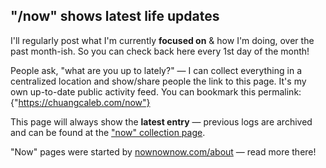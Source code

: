 
## "/now" shows latest life updates

I'll regularly post what I'm currently **focused on** & how I'm doing, over
the past month-ish. So you can check back here every 1st day of the month!

People ask, "what are you up to lately?" — I can collect everything in a
centralized location and show/share people the link to this page. It's my
own up-to-date public activity feed. You can bookmark this permalink: <AccentA href='https://chuangcaleb.com/now' >{"https://chuangcaleb.com/now"}</AccentA>

This page will always show the **latest entry** — previous logs are archived
and can be found at the ["now" collection page](/note/now).

"Now" pages were started by [nownownow.com/about](https://nownownow.com/about) — read more there!